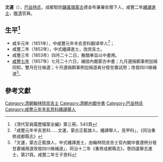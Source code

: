 {{明清人物信息框
| 姓名 = 文運
| 圖片名稱=  
| 圖片大小 = 220px
| 圖片說明 =  
| 最高職務 =  
| 國家 = 大清
| 爵位 =
| 籍貫 = 
| 旗籍 = [[鑲黃旗|鑲黃旗]][[蒙古|蒙古]]
| 字號 =  
| 諡號 = 
| 出生日期 = 1826年？月？日
| 出生地點 = 
| 逝世日期 =  
| 逝世地點 = 
| 墓葬 =  
| 配偶 =  
| 親屬 =  
| 出身 = 
* 咸豐二年壬子恩科繙譯進士
| 經歷 = 
| 著作 =  
*
*
*
}}
'''文運'''（{{bd|1826年||？年|catIdx=W文}}），[[巴岳特氏|巴岳特氏]]，成都駐防[[鑲黃旗|鑲黃旗]][[蒙古|蒙古]]德金布兼署佐領下人，咸豐二年[[繙譯進士|繙譯進士]]，[[晚清|晚清]]官員。

== 生平<ref>《清代官員履歷檔案全編》第三冊，540頁</ref> ==
* 咸丰元年（1851年），中咸豐元年辛亥恩科翻译举人<ref>「咸豐元年辛亥恩科……文運，蒙古正藍旗人，繙譯舉人，見甲科」，《同治重修成都縣志》</ref>；
* 咸豐二年（1852年），中式繙譯進士，改庶吉士。
* 咸豐三年（1853年）四月二十二日，散館奉旨以中書用。
* [[咸豐七年|咸豐七年]]（1857年）七月二十六日，補授內閣蒙古中書；九月遵捐銅事例加捐同知，雙月在仕候選；十月遵捐銅事例加捐道員分發甘肅試用；改發四川候補道<ref>「文運，蒙古正藍旗人，中式繙譯進士，由翰林院庻吉士官內閣中書遵例分發甘肅補用道改發四川候補道」，同治十二年《重修成都縣志》，卷四選舉志進士，第21頁。咸豐二年壬子恩科</ref>。

==參考文獻==
{{reflist}}
{{清朝人物小作品}}
{{咸豐二年壬子恩科繙譯進士金榜}}
[[Category:清朝翰林院庶吉士|Category:清朝翰林院庶吉士]]
[[Category:清朝內閣中書|Category:清朝內閣中書]]
[[Category:巴岳特氏|Category:巴岳特氏]]
[[Category:咸豐元年辛亥恩科繙譯舉人|Category:咸豐元年辛亥恩科繙譯舉人]]